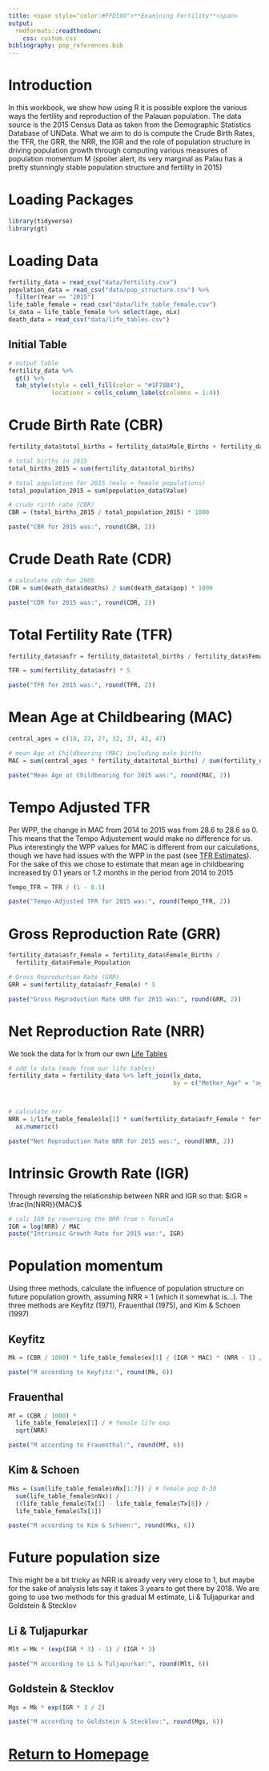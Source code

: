 ```yaml
---
title: <span style="color:#FFD100">**Examining Fertility**<span>
output: 
  rmdformats::readthedown:
    css: custom.css
bibliography: pop_references.bib
---
```


# Introduction

In this workbook, we show how using R it is possible explore the various ways the fertility and reproduction of the Palauan population. The data source is the 2015 Census Data as taken from the Demographic Statistics Database of UNData. What we aim to do is compute the Crude Birth Rates, the TFR, the GRR, the NRR, the IGR and the role of population structure in driving population growth through computing various measures of population momentum M (spoiler alert, its very marginal as Palau has a pretty stunningly stable population structure and fertility in 2015)

# Loading Packages

```r
library(tidyverse)
library(gt)
```

# Loading Data

```r
fertility_data = read_csv("data/fertility.csv")
population_data = read_csv("data/pop_structure.csv") %>%
  filter(Year == "2015")
life_table_female = read_csv("data/life_table_female.csv")
lx_data = life_table_female %>% select(age, nLx)
death_data = read_csv("data/life_tables.csv")
```

## Initial Table

```r
# output table
fertility_data %>%
  gt() %>%
  tab_style(style = cell_fill(color = "#1F78B4"),
            locations = cells_column_labels(columns = 1:4))
```

# Crude Birth Rate (CBR)

```r
fertility_data$total_births = fertility_data$Male_Births + fertility_data$Female_Births

# total births in 2015
total_births_2015 = sum(fertility_data$total_births)

# total population for 2015 (male + female populations)
total_population_2015 = sum(population_data$Value)

# crude rirth rate (CBR)
CBR = (total_births_2015 / total_population_2015) * 1000

paste("CBR for 2015 was:", round(CBR, 2))
```

# Crude Death Rate (CDR)

```r
# calculate cdr for 2005
CDR = sum(death_data$deaths) / sum(death_data$pop) * 1000

paste("CDR for 2015 was:", round(CDR, 2))
```

# Total Fertility Rate (TFR)

```r
fertility_data$asfr = fertility_data$total_births / fertility_data$Female_Population

TFR = sum(fertility_data$asfr) * 5

paste("TFR for 2015 was:", round(TFR, 2))
```

# Mean Age at Childbearing (MAC)

```r
central_ages = c(10, 22, 27, 32, 37, 42, 47)

# mean Age at Childbearing (MAC) including male births
MAC = sum(central_ages * fertility_data$total_births) / sum(fertility_data$total_births)

paste("Mean Age at Childbearing for 2015 was:", round(MAC, 2))
```

# Tempo Adjusted TFR

Per WPP, the change in MAC from 2014 to 2015 was from 28.6 to 28.6 so 0. This means that the Tempo Adjustement would make no difference for us. Plus interestingly the WPP values for MAC is different from our calculations, though we have had issues with the WPP in the past (see [TFR Estimates](tfr_plots.html)). For the sake of this we chose to estimate that mean age in childbearing increased by 0.1 years or 1.2 months in the period from 2014 to 2015

```r
Tempo_TFR = TFR / (1 - 0.1)

paste("Tempo-Adjusted TFR for 2015 was:", round(Tempo_TFR, 2))
```

# Gross Reproduction Rate (GRR)

```r
fertility_data$asfr_Female = fertility_data$Female_Births /
  fertility_data$Female_Population

# Gross Reproduction Rate (GRR)
GRR = sum(fertility_data$asfr_Female) * 5

paste("Gross Reproduction Rate GRR for 2015 was:", round(GRR, 2))
```

# Net Reproduction Rate (NRR)

We took the data for lx from our own [Life Tables](life_tables.html)

```r
# add lx data (made from our life tables)
fertility_data = fertility_data %>% left_join(lx_data,
                                              by = c("Mother_Age" = "age"))



# calculate nrr
NRR = 1/life_table_female$lx[1] * sum(fertility_data$asfr_Female * fertility_data$nLx) %>%
  as.numeric()

paste("Net Reproduction Rate NRR for 2015 was:", round(NRR, 2))
```

# Intrinsic Growth Rate (IGR)

Through reversing the relationship between NRR and IGR so that: $IGR = \frac{ln(NRR)}{MAC}$

```r
# calc IGR by reversing the NRR from r forumla
IGR = log(NRR) / MAC
paste("Intrinsic Growth Rate for 2015 was:", IGR)
```

# Population momentum

Using three methods, calculate the influence of population structure on future population growth, assuming NRR = 1 (which it somewhat is...). The three methods are Keyfitz (1971), Frauenthal (1975), and Kim & Schoen (1997)

## Keyfitz

```r
Mk = (CBR / 1000) * life_table_female$ex[1] / (IGR * MAC) * (NRR - 1) / NRR

paste("M according to Keyfitz:", round(Mk, 6))
```

## Frauenthal

```r
Mf = (CBR / 1000) * 
  life_table_female$ex[1] / # female life exp
  sqrt(NRR)

paste("M according to Frauenthal:", round(Mf, 6))
```

## Kim & Schoen

```r
Mks = (sum(life_table_female$nNx[1:7]) / # female pop 0-30
  sum(life_table_female$nNx)) /
  ((life_table_female$Tx[1] - life_table_female$Tx[8]) /
  life_table_female$Tx[1])

paste("M according to Kim & Schoen:", round(Mks, 6))
```

# Future population size

This might be a bit tricky as NRR is already very very close to 1, but maybe for the sake of analysis lets say it takes 3 years to get there by 2018. We are going to use two methods for this gradual M estimate, Li & Tuljapurkar and Goldstein & Stecklov

## Li & Tuljapurkar

```r
Mlt = Mk * (exp(IGR * 3) - 1) / (IGR * 3)

paste("M according to Li & Tuljapurkar:", round(Mlt, 6))
```

## Goldstein & Stecklov

```r
Mgs = Mk * exp(IGR * 3 / 2)

paste("M according to Goldstein & Stecklov:", round(Mgs, 6))
```

# 

# [Return to Homepage](index.html)
